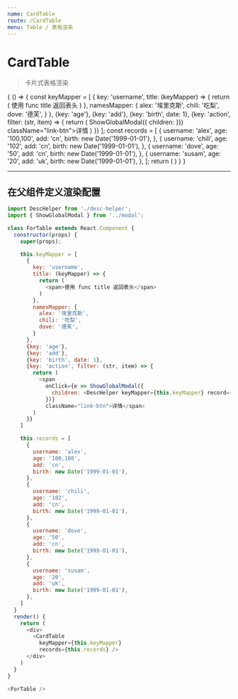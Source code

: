 ```yaml
---
name: CardTable
route: /CardTable
menu: Table / 表格渲染
---
```



# CardTable

> 卡片式表格渲染

<PropsTable of={CardTable} />

<Playground>
  {
    () => {
      const keyMapper = [
        {
          key: 'username',
          title: (keyMapper) => {
            return (
              <span>使用 func title 返回表头</span>
            )
          },
          namesMapper: {
            alex: '埃里克斯',
            chili: '吃梨',
            dove: '德芙',
          }
        },
        {key: 'age'},
        {key: 'add'},
        {key: 'birth', date: 1},
        {key: 'action', filter: (str, item) => {
          return (
            <span
              onClick={e => ShowGlobalModal({
                children: <DescHelper keyMapper={keyMapper} record={item} />
              })}
              className="link-btn">详情</span>
          )
        }}
      ];
      const records = [
        {
          username: 'alex',
          age: '100,100',
          add: 'cn',
          birth: new Date('1999-01-01'),
        },
        {
          username: 'chili',
          age: '102',
          add: 'cn',
          birth: new Date('1999-01-01'),
        },
        {
          username: 'dove',
          age: '50',
          add: 'cn',
          birth: new Date('1999-01-01'),
        },
        {
          username: 'susam',
          age: '20',
          add: 'uk',
          birth: new Date('1999-01-01'),
        },
      ];
      return (
        <CardTable
          keyMapper={keyMapper}
          records={records} />
      )
    }
  }
</Playground>

--------

## 在父组件定义渲染配置

```js
import DescHelper from './desc-helper';
import { ShowGlobalModal } from '../modal';

class ForTable extends React.Component {
  constructor(props) {
    super(props);

    this.keyMapper = [
      {
        key: 'username',
        title: (keyMapper) => {
          return (
            <span>使用 func title 返回表头</span>
          )
        },
        namesMapper: {
          alex: '埃里克斯',
          chili: '吃梨',
          dove: '德芙',
        }
      },
      {key: 'age'},
      {key: 'add'},
      {key: 'birth', date: 1},
      {key: 'action', filter: (str, item) => {
        return (
          <span
            onClick={e => ShowGlobalModal({
              children: <DescHelper keyMapper={this.keyMapper} record={item} />
            })}
            className="link-btn">详情</span>
        )
      }}
    ]

    this.records = [
      {
        username: 'alex',
        age: '100,100',
        add: 'cn',
        birth: new Date('1999-01-01'),
      },
      {
        username: 'chili',
        age: '102',
        add: 'cn',
        birth: new Date('1999-01-01'),
      },
      {
        username: 'dove',
        age: '50',
        add: 'cn',
        birth: new Date('1999-01-01'),
      },
      {
        username: 'susam',
        age: '20',
        add: 'uk',
        birth: new Date('1999-01-01'),
      },
    ]
  }
  render() {
    return (
      <div>
        <CardTable
          keyMapper={this.keyMapper}
          records={this.records} />
      </div>
    )
  }
}

<ForTable />
```